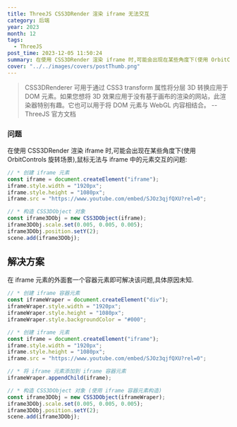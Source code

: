 ```yaml
---
title: ThreeJS CSS3DRender 渲染 iframe 无法交互
category: 后端
year: 2023
month: 12
tags:
  - ThreeJS
post_time: 2023-12-05 11:50:24
summary: 在使用 CSS3DRender 渲染 iframe 时,可能会出现在某些角度下(使用 OrbitControls 旋转场景),鼠标无法与 iframe 中的元素交互的问题.
cover: "../../images/covers/postThumb.png"
---
```


> CSS3DRenderer 可用于通过 CSS3 transform 属性将分层 3D 转换应用于 DOM 元素。如果您想将 3D 效果应用于没有基于画布的渲染的网站，此渲染器特别有趣。它也可以用于将 DOM 元素与 WebGL 内容相结合。 -- ThreeJS 官方文档

### 问题
在使用 CSS3DRender 渲染 iframe 时,可能会出现在某些角度下(使用 OrbitControls 旋转场景),鼠标无法与 iframe 中的元素交互的问题:
```js
// * 创建 iframe 元素
const iframe = document.createElement("iframe");
iframe.style.width = "1920px";
iframe.style.height = "1080px";
iframe.src = "https://www.youtube.com/embed/SJOz3qjfQXU?rel=0";

// * 构造 CSS3DObject 对象
const iframe3DObj = new CSS3DObject(iframe);
iframe3DObj.scale.set(0.005, 0.005, 0.005);
iframe3DObj.position.setY(2);
scene.add(iframe3DObj);
```

## 解决方案
在 iframe 元素的外面套一个容器元素即可解决该问题,具体原因未知.
```js
// * 创建 iframe 容器元素
const iframeWraper = document.createElement("div");
iframeWraper.style.width = "1920px";
iframeWraper.style.height = "1080px";
iframeWraper.style.backgroundColor = "#000";

// * 创建 iframe 元素
const iframe = document.createElement("iframe");
iframe.style.width = "1920px";
iframe.style.height = "1080px";
iframe.src = "https://www.youtube.com/embed/SJOz3qjfQXU?rel=0";

// * 将 iframe 元素添加到 iframe 容器元素
iframeWraper.appendChild(iframe);

// * 构造 CSS3DObject 对象 (使用 iframe 容器元素构造)
const iframe3DObj = new CSS3DObject(iframeWraper);
iframe3DObj.scale.set(0.005, 0.005, 0.005);
iframe3DObj.position.setY(2);
scene.add(iframe3DObj);
```
